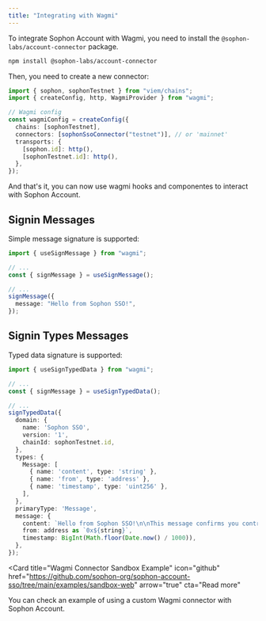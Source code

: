 ```yaml
---
title: "Integrating with Wagmi"
---
```


To integrate Sophon Account with Wagmi, you need to install the `@sophon-labs/account-connector` package.

```bash
npm install @sophon-labs/account-connector
```

Then, you need to create a new connector:

```ts
import { sophon, sophonTestnet } from "viem/chains";
import { createConfig, http, WagmiProvider } from "wagmi";

// Wagmi config
const wagmiConfig = createConfig({
  chains: [sophonTestnet],
  connectors: [sophonSsoConnector("testnet")], // or 'mainnet'
  transports: {
    [sophon.id]: http(),
    [sophonTestnet.id]: http(),
  },
});
```

And that's it, you can now use wagmi hooks and componentes to interact with Sophon Account.

## Signin Messages

Simple message signature is supported:

```ts
import { useSignMessage } from "wagmi";

// ...
const { signMessage } = useSignMessage();

// ...
signMessage({
  message: "Hello from Sophon SSO!",
});
```

## Signin Types Messages

Typed data signature is supported:

```ts
import { useSignTypedData } from "wagmi";

// ...
const { signMessage } = useSignTypedData();

// ...
signTypedData({
  domain: {
    name: 'Sophon SSO',
    version: '1',
    chainId: sophonTestnet.id,
  },
  types: {
    Message: [
      { name: 'content', type: 'string' },
      { name: 'from', type: 'address' },
      { name: 'timestamp', type: 'uint256' },
    ],
  },
  primaryType: 'Message',
  message: {
    content: `Hello from Sophon SSO!\n\nThis message confirms you control this wallet.`,
    from: address as `0x${string}`,
    timestamp: BigInt(Math.floor(Date.now() / 1000)),
  },
});
```

<Card
  title="Wagmi Connector Sandbox Example"
  icon="github"
  href="https://github.com/sophon-org/sophon-account-sso/tree/main/examples/sandbox-web"
  arrow="true"
  cta="Read more"
>
  You can check an example of using a custom Wagmi connector with Sophon
  Account.
</Card>
